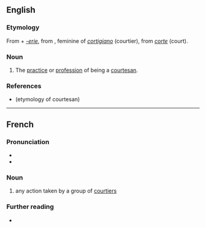 ==English==

===Etymology===
From {{etyl|frm|en}} {{m|frm|courtisane|}} + ''[[-erie]]'',
from {{etyl|it|en}} {{m|it|cortigiana|}}, feminine of ''[[cortigiano]]'' (courtier), from ''[[corte]]'' (court).

===Noun===
{{en-noun}}

# The [[practice]] or [[profession]] of being a [[courtesan]].

===References===
* {{R:Webster 1913|courtesan}} (etymology of courtesan)

----

==French==

===Pronunciation===
* {{fr-IPA}}
* {{audio|fr|LL-Q150 (fra)-Lyokoï-courtisanerie.wav|Audio}}

===Noun===
{{fr-noun|f}}

# any action taken by a group of [[courtier]]s

===Further reading===
* {{R:TLFi}}